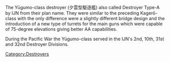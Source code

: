 The Yūgumo-class destroyer (夕雲型駆逐艦) also called Destroyer Type-A by IJN from their plan name. They were similar to the preceding Kagerō-class with the only difference were a slightly different bridge design and the introduction of a new type of turrets for the main guns which were capable of 75-degree elevations giving better AA capabilities.

During the Pacific War the Yūgumo-class served in the IJN's 2nd, 10th, 31st and 32nd Destroyer Divisions.
[[Category:Destroyers]]